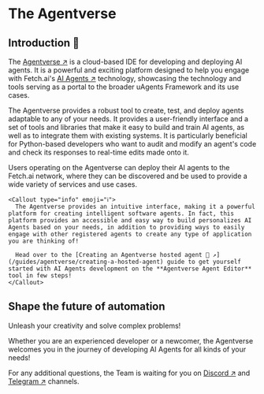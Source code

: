 
# The Agentverse

## Introduction 🚀

The [Agentverse ↗️](https://agentverse.ai/) is a cloud-based IDE for developing and deploying AI agents. It is a powerful and exciting platform designed to help you engage with Fetch.ai's [AI Agents ↗️](/concepts/agents/agents) technology, showcasing the technology and tools serving as a portal to the broader uAgents Framework and its use cases.

The Agentverse provides a robust tool to create, test, and deploy agents adaptable to any of your needs. It provides a user-friendly interface and a set of tools and libraries that make it easy to build and train AI agents, as well as to integrate them with existing systems. It is particularly beneficial for Python-based developers who want to audit and modify an agent's code and check its responses to real-time edits made onto it.

Users operating on the Agentverse can deploy their AI agents to the Fetch.ai network, where they can be discovered and be used to provide a wide variety of services and use cases.

    <Callout type="info" emoji="ℹ️">
      The Agentverse provides an intuitive interface, making it a powerful platform for creating intelligent software agents. In fact, this platform provides an accessible and easy way to build personalizes AI Agents based on your needs, in addition to providing ways to easily engage with other registered agents to create any type of application you are thinking of!

      Head over to the [Creating an Agentverse hosted agent 🤖 ↗️](/guides/agentverse/creating-a-hosted-agent) guide to get yourself started with AI Agents development on the **Agentverse Agent Editor** tool in few steps!
    </Callout>

## Shape the future of automation

Unleash your creativity and solve complex problems!

Whether you are an experienced developer or a newcomer, the Agentverse welcomes you in the journey of developing AI Agents for all kinds of your needs!

For any additional questions, the Team is waiting for you on [Discord ↗️](https://discord.gg/fetchai) and [Telegram ↗️](https://t.me/fetch_ai) channels.
